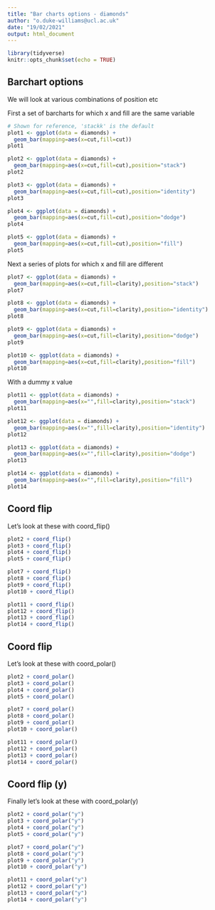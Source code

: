 ---
title: "Bar charts options - diamonds"
author: "o.duke-williams@ucl.ac.uk"
date: "19/02/2021"
output: html_document
---

```{r setup, include=FALSE}
library(tidyverse)
knitr::opts_chunk$set(echo = TRUE)
```

## Barchart options

We will look at various combinations of position etc

First a set of barcharts for which x and fill are the same variable

```{r barchart-cut-cut}
# Shown for reference, 'stackk' is the default
plot1 <- ggplot(data = diamonds) +
  geom_bar(mapping=aes(x=cut,fill=cut))
plot1

plot2 <- ggplot(data = diamonds) +
  geom_bar(mapping=aes(x=cut,fill=cut),position="stack")
plot2

plot3 <- ggplot(data = diamonds) +
  geom_bar(mapping=aes(x=cut,fill=cut),position="identity")
plot3

plot4 <- ggplot(data = diamonds) +
  geom_bar(mapping=aes(x=cut,fill=cut),position="dodge")
plot4

plot5 <- ggplot(data = diamonds) +
  geom_bar(mapping=aes(x=cut,fill=cut),position="fill")
plot5

```

Next a series of plots for which x and fill are different


```{r barchart-cut-clarity}
plot7 <- ggplot(data = diamonds) +
  geom_bar(mapping=aes(x=cut,fill=clarity),position="stack")
plot7

plot8 <- ggplot(data = diamonds) +
  geom_bar(mapping=aes(x=cut,fill=clarity),position="identity")
plot8

plot9 <- ggplot(data = diamonds) +
  geom_bar(mapping=aes(x=cut,fill=clarity),position="dodge")
plot9

plot10 <- ggplot(data = diamonds) +
  geom_bar(mapping=aes(x=cut,fill=clarity),position="fill")
plot10

```

With a dummy x value

```{r barchart-dummy-clarity}
plot11 <- ggplot(data = diamonds) +
  geom_bar(mapping=aes(x="",fill=clarity),position="stack")
plot11

plot12 <- ggplot(data = diamonds) +
  geom_bar(mapping=aes(x="",fill=clarity),position="identity")
plot12

plot13 <- ggplot(data = diamonds) +
  geom_bar(mapping=aes(x="",fill=clarity),position="dodge")
plot13

plot14 <- ggplot(data = diamonds) +
  geom_bar(mapping=aes(x="",fill=clarity),position="fill")
plot14

```


## Coord flip

Let's look at these with coord_flip()

```{r coord-flip}
plot2 + coord_flip()
plot3 + coord_flip()
plot4 + coord_flip()
plot5 + coord_flip()

plot7 + coord_flip()
plot8 + coord_flip()
plot9 + coord_flip()
plot10 + coord_flip()

plot11 + coord_flip()
plot12 + coord_flip()
plot13 + coord_flip()
plot14 + coord_flip()


```


## Coord flip

Let's look at these with coord_polar()

```{r coord-polar}
plot2 + coord_polar()
plot3 + coord_polar()
plot4 + coord_polar()
plot5 + coord_polar()

plot7 + coord_polar()
plot8 + coord_polar()
plot9 + coord_polar()
plot10 + coord_polar()

plot11 + coord_polar()
plot12 + coord_polar()
plot13 + coord_polar()
plot14 + coord_polar()

```

## Coord flip (y)

Finally let's look at these with coord_polar(y)

```{r coord-polar-y}
plot2 + coord_polar("y")
plot3 + coord_polar("y")
plot4 + coord_polar("y")
plot5 + coord_polar("y")

plot7 + coord_polar("y")
plot8 + coord_polar("y")
plot9 + coord_polar("y")
plot10 + coord_polar("y")

plot11 + coord_polar("y")
plot12 + coord_polar("y")
plot13 + coord_polar("y")
plot14 + coord_polar("y")

```
